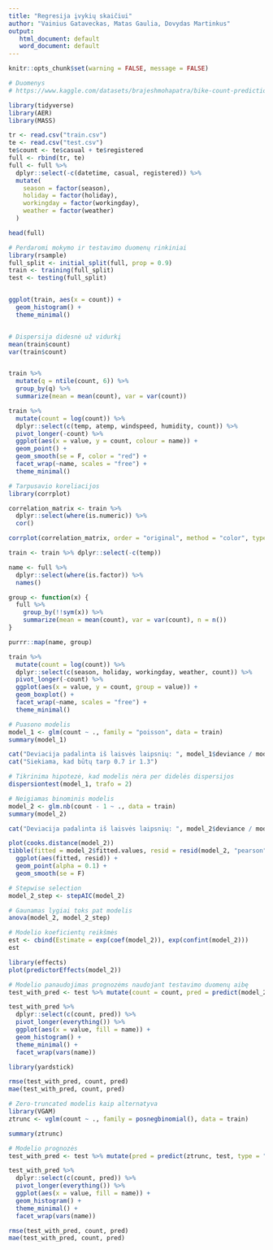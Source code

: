 ```yaml
---
title: "Regresija įvykių skaičiui"
author: "Vainius Gataveckas, Matas Gaulia, Dovydas Martinkus"
output:
   html_document: default
   word_document: default
---
```



```r
knitr::opts_chunk$set(warning = FALSE, message = FALSE)
```

```r
# Duomenys
# https://www.kaggle.com/datasets/brajeshmohapatra/bike-count-prediction-data-set?select=train.csv

library(tidyverse)
library(AER)
library(MASS)
```


```r
tr <- read.csv("train.csv")
te <- read.csv("test.csv")
te$count <- te$casual + te$registered
full <- rbind(tr, te)
full <- full %>%
  dplyr::select(-c(datetime, casual, registered)) %>%
  mutate(
    season = factor(season),
    holiday = factor(holiday),
    workingday = factor(workingday),
    weather = factor(weather)
  )
```


```r
head(full)
```



```r
# Perdaromi mokymo ir testavimo duomenų rinkiniai
library(rsample)
full_split <- initial_split(full, prop = 0.9)
train <- training(full_split)
test <- testing(full_split)


ggplot(train, aes(x = count)) +
  geom_histogram() +
  theme_minimal()


# Dispersija didesnė už vidurkį
mean(train$count)
var(train$count)


train %>%
  mutate(q = ntile(count, 6)) %>%
  group_by(q) %>%
  summarize(mean = mean(count), var = var(count))
```


```r
train %>%
  mutate(count = log(count)) %>%
  dplyr::select(c(temp, atemp, windspeed, humidity, count)) %>%
  pivot_longer(-count) %>%
  ggplot(aes(x = value, y = count, colour = name)) +
  geom_point() +
  geom_smooth(se = F, color = "red") +
  facet_wrap(~name, scales = "free") +
  theme_minimal()
```


```r
# Tarpusavio koreliacijos
library(corrplot)

correlation_matrix <- train %>%
  dplyr::select(where(is.numeric)) %>%
  cor()

corrplot(correlation_matrix, order = "original", method = "color", type = "upper", diag = FALSE, tl.col = "black", addCoef.col = "black")

train <- train %>% dplyr::select(-c(temp))
```

```r
name <- full %>%
  dplyr::select(where(is.factor)) %>%
  names()

group <- function(x) {
  full %>%
    group_by(!!sym(x)) %>%
    summarize(mean = mean(count), var = var(count), n = n())
}

purrr::map(name, group)
```


```r
train %>%
  mutate(count = log(count)) %>%
  dplyr::select(c(season, holiday, workingday, weather, count)) %>%
  pivot_longer(-count) %>%
  ggplot(aes(x = value, y = count, group = value)) +
  geom_boxplot() +
  facet_wrap(~name, scales = "free") +
  theme_minimal()
```



```r
# Puasono modelis
model_1 <- glm(count ~ ., family = "poisson", data = train)
summary(model_1)

cat("Deviacija padalinta iš laisvės laipsnių: ", model_1$deviance / model_1$df.residual, "\n")
cat("Siekiama, kad būtų tarp 0.7 ir 1.3")

# Tikrinima hipotezė, kad modelis nėra per didelės dispersijos
dispersiontest(model_1, trafo = 2)
```

```r
# Neigiamas binominis modelis
model_2 <- glm.nb(count - 1 ~ ., data = train)
summary(model_2)

cat("Deviacija padalinta iš laisvės laipsnių: ", model_2$deviance / model_2$df.residual, "\n")
```


```r
plot(cooks.distance(model_2))
tibble(fitted = model_2$fitted.values, resid = resid(model_2, "pearson")) %>%
  ggplot(aes(fitted, resid)) +
  geom_point(alpha = 0.1) +
  geom_smooth(se = F)
```



```r
# Stepwise selection
model_2_step <- stepAIC(model_2)

# Gaunamas lygiai toks pat modelis
anova(model_2, model_2_step)
```


```r
# Modelio koeficientų reikšmės
est <- cbind(Estimate = exp(coef(model_2)), exp(confint(model_2)))
est
```


```r
library(effects)
plot(predictorEffects(model_2))
```


```r
# Modelio panaudojimas prognozėms naudojant testavimo duomenų aibę
test_with_pred <- test %>% mutate(count = count, pred = predict(model_2_step, test, type = "response"))

test_with_pred %>%
  dplyr::select(c(count, pred)) %>%
  pivot_longer(everything()) %>%
  ggplot(aes(x = value, fill = name)) +
  geom_histogram() +
  theme_minimal() +
  facet_wrap(vars(name))
```


```r
library(yardstick)

rmse(test_with_pred, count, pred)
mae(test_with_pred, count, pred)
```





```r
# Zero-truncated modelis kaip alternatyva
library(VGAM)
ztrunc <- vglm(count ~ ., family = posnegbinomial(), data = train)

summary(ztrunc)
```

```r
# Modelio prognozės
test_with_pred <- test %>% mutate(pred = predict(ztrunc, test, type = "response")[, 1])

test_with_pred %>%
  dplyr::select(c(count, pred)) %>%
  pivot_longer(everything()) %>%
  ggplot(aes(x = value, fill = name)) +
  geom_histogram() +
  theme_minimal() +
  facet_wrap(vars(name))
```



```r
rmse(test_with_pred, count, pred)
mae(test_with_pred, count, pred)
```
